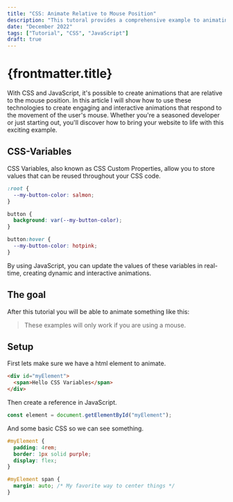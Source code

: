 ```yaml
---
title: "CSS: Animate Relative to Mouse Position"
description: "This tutoral provides a comprehensive example to animating with CSS-Variables and JavaScript, relative to the mouse position."
date: "December 2022"
tags: ["Tutorial", "CSS", "JavaScript"]
draft: true
---
```



# {frontmatter.title}

With CSS and JavaScript, it's possible to create animations that are relative to the mouse position.
In this article I will show how to use these technologies to create engaging and interactive animations that respond to the movement of the user's mouse.
Whether you're a seasoned developer or just starting out, you'll discover how to bring your website to life with this exciting example.

## CSS-Variables

CSS Variables, also known as CSS Custom Properties, allow you to store values that can be reused throughout your CSS code.

```css
:root {
  --my-button-color: salmon;
}

button {
  background: var(--my-button-color);
}

button:hover {
  --my-button-color: hotpink;
}
```

By using JavaScript, you can update the values of these variables in real-time, creating dynamic and interactive animations.

## The goal

After this tutorial you will be able to animate something like this:

<Demo client:load/>

> These examples will only work if you are using a mouse.

## Setup

First lets make sure we have a html element to animate.

```html
<div id="myElement">
  <span>Hello CSS Variables</span>
</div>
```

Then create a reference in JavaScript.

```js
const element = document.getElementById("myElement");
```

And some basic CSS so we can see something.

```css
#myElement {
  padding: 4rem;
  border: 1px solid purple;
  display: flex;
}

#myElement span {
  margin: auto; /* My favorite way to center things */
}
```
